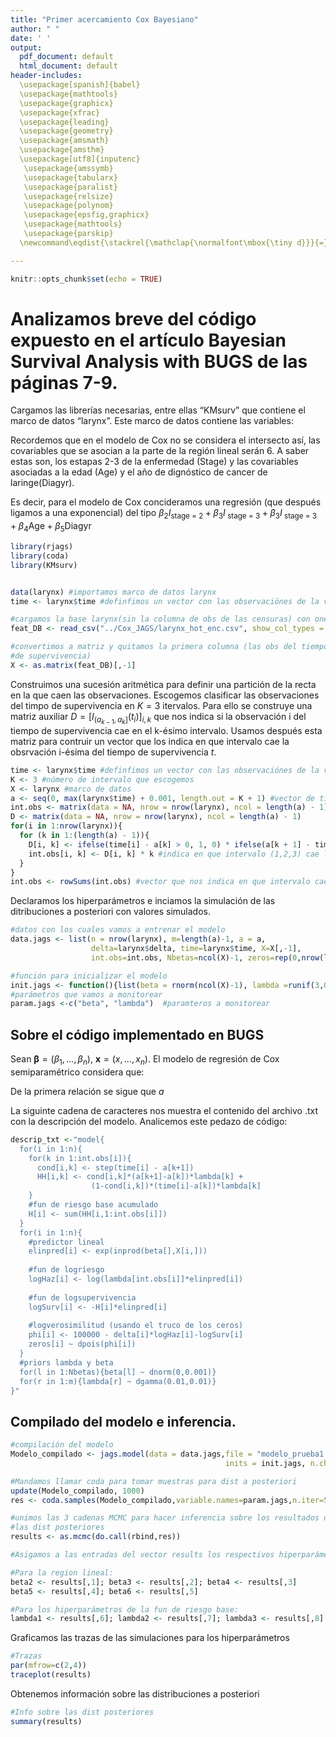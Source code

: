 ```yaml
---
title: "Primer acercamiento Cox Bayesiano"
author: " "
date: ' '
output:
  pdf_document: default
  html_document: default
header-includes: 
  \usepackage[spanish]{babel} 
  \usepackage{mathtools} 
  \usepackage{graphicx} 
  \usepackage{xfrac} 
  \usepackage{leading} 
  \usepackage{geometry}
  \usepackage{amsmath} 
  \usepackage{amsthm}
  \usepackage[utf8]{inputenc}
   \usepackage{amssymb} 
   \usepackage{tabularx} 
   \usepackage{paralist} 
   \usepackage{relsize} 
   \usepackage{polynom} 
   \usepackage{epsfig,graphicx} 
   \usepackage{mathtools} 
   \usepackage{parskip} 
  \newcommand\eqdist{\stackrel{\mathclap{\normalfont\mbox{\tiny d}}}{=}}

---
```


```r
knitr::opts_chunk$set(echo = TRUE)
```
# Analizamos breve del código expuesto en el artículo **Bayesian Survival Analysis with BUGS** de las páginas 7-9.

Cargamos las librerías necesarias, entre ellas "KMsurv" que contiene el marco de datos "larynx". Este marco de datos contiene las variables: 

\begin{itemize}
\item Stage (categórica de 4 niveles, 1-4)
\\
\item Age (de tipo entero)
\\
\item Time (continua)
\\
\item Diagyr (de tipo entero)
\\
\item Delta(binaria, 0-1. Nos indica si hay censura/falla, la censura es 1)
\end{itemize}

Recordemos que en el modelo de Cox no se considera el intersecto así, las covariables que se asocian a la parte de la región lineal serán 6. A saber estas son, los estapas 2-3 de la enfermedad (Stage) y  las covariables asociadas a la edad (Age) y 
el año de dignóstico de cancer de laringe(Diagyr).

Es decir, para el modelo de Cox concideramos una regresión (que después ligamos a una exponencial) del tipo $\beta_2 I_{ \text{stage = 2}} + \beta_3 I_{\text{ stage = 3}} + \beta_3 I_{ \text{ stage = 3}} + \beta_4 \text{Age} + \beta_5 \text{Diagyr}$

```r
library(rjags)
library(coda)
library(KMsurv)


data(larynx) #importamos marco de datos larynx 
time <- larynx$time #definfimos un vector con las observaciónes de la variable "time"

#cargamos la base larynx(sin la columna de obs de las censuras) con one-hot-enconding 
feat_DB <- read_csv("../Cox_JAGS/larynx_hot_enc.csv", show_col_types = FALSE)

#convertimos a matriz y quitamos la primera columna (las obs del tiempo
#de supervivencia)
X <- as.matrix(feat_DB)[,-1]
```

Construimos una sucesión aritmética para definir una partición de la recta en la que caen las observaciones. Escogemos clasificar las observaciones del timpo de supervivencia en $K=3$ itervalos. Para ello se construye una matriz auxiliar $D=\left [ I_{(a_{k-1},a_k ]}(t_i) \right]_{i,k}$ que nos indica si la 
observación i del tiempo de supervivencia cae en el k-ésimo intervalo. Usamos después esta matriz para contruir un vector que los indica en que intervalo cae la obsrvación i-ésima del tiempo de supervivencia $t$.

\bigskip 

```r
time <- larynx$time #definfimos un vector con las observaciónes de la variable "time"
K <- 3 #número de intervalo que escogemos 
X <- larynx #marco de datos 
a <- seq(0, max(larynx$time) + 0.001, length.out = K + 1) #vector de tiempos de censura 
int.obs <- matrix(data = NA, nrow = nrow(larynx), ncol = length(a) - 1)
D <- matrix(data = NA, nrow = nrow(larynx), ncol = length(a) - 1) 
for(i in 1:nrow(larynx)){
  for (k in 1:(length(a) - 1)){
    D[i, k] <- ifelse(time[i] - a[k] > 0, 1, 0) * ifelse(a[k + 1] - time[i] > 0, 1, 0)#indicadora del intervalo
    int.obs[i, k] <- D[i, k] * k #indica en que intervalo (1,2,3) cae la observación. 
  }
}
int.obs <- rowSums(int.obs) #vector que nos indica en que intervalo cae cada observación
```

Declaramos los hiperparámetros e inciamos la simulación de las ditribuciones a posteriori con valores simulados.

```r
#datos con los cuales vamos a entrenar el modelo
data.jags <- list(n = nrow(larynx), m=length(a)-1, a = a, 
                  delta=larynx$delta, time=larynx$time, X=X[,-1], 
                  int.obs=int.obs, Nbetas=ncol(X)-1, zeros=rep(0,nrow(larynx)))

#función para inicializar el modelo 
init.jags <- function(){list(beta = rnorm(ncol(X)-1), lambda =runif(3,0.1))}
#parámetros que vamos a monitorear   
param.jags <-c("beta", "lambda")  #paramteros a monitorear
```
## Sobre el código implementado en BUGS  

Sean $\pmb{\beta} = (\beta_1, \ldots, \beta_n), \ \pmb{x} = (x, \ldots, x_n)$. El modelo de regresión de Cox semiparamétrico considera que:

\begin{itemize}
\item $h(t_i|\theta) = \displaystyle (\sum^{K}_{m=1} \lambda_m I_{(a_{m-1},a_m ]}(t_i)) \ e^{\pmb{\beta}^T\pmb{x}}$
\\
\item $L(\theta|\pmb{x}) = \displaystyle \prod_{m}  h(t_i|\theta)^{\delta_m} \ S(t_i |\theta)$
\end{itemize}

De la primera relación se sigue que $a$

La siguinte cadena de caracteres nos muestra el contenido del archivo .txt con la descripción del modelo. Analicemos este pedazo de código:

\medskip

```r
descrip_txt <-"model{
  for(i in 1:n){
    for(k in 1:int.obs[i]){
      cond[i,k] <- step(time[i] - a[k+1])
      HH[i,k] <- cond[i,k]*(a[k+1]-a[k])*lambda[k] + 
                  (1-cond[i,k])*(time[i]-a[k])*lambda[k]
    }
    #fun de riesgo base acumulado
    H[i] <- sum(HH[i,1:int.obs[i]])
  }
  for(i in 1:n){
    #predictor lineal
    elinpred[i] <- exp(inprod(beta[],X[i,]))
    
    #fun de logriesgo
    logHaz[i] <- log(lambda[int.obs[i]]*elinpred[i])
    
    #fun de logsupervivencia
    logSurv[i] <- -H[i]*elinpred[i]
  
    #logverosimilitud (usando el truco de los ceros)
    phi[i] <- 100000 - delta[i]*logHaz[i]-logSurv[i]
    zeros[i] ~ dpois(phi[i])  
  }
  #priors lambda y beta 
  for(l in 1:Nbetas){beta[l] ~ dnorm(0,0.001)}
  for(r in 1:m){lambda[r] ~ dgamma(0.01,0.01)}
}"
```

## Compilado del modelo e inferencia. 

```r
#compilación del modelo 
Modelo_compilado <- jags.model(data = data.jags,file = "modelo_prueba1.txt", 
                                                inits = init.jags, n.chains = 3)
```

```r
#Mandamos llamar coda para tomar muestras para dist a posteriori 
update(Modelo_compilado, 1000)
res <- coda.samples(Modelo_compilado,variable.names=param.jags,n.iter=50000, n.thin=10)
```

```r
#unimos las 3 cadenas MCMC para hacer inferencia sobre los resultados de la simulación de 
#las dist posteriores 
results <- as.mcmc(do.call(rbind,res))
```

```r
#Asigamos a las entradas del vector results los respectivos hiperparámetros 

#Para la region lineal:
beta2 <- results[,1]; beta3 <- results[,2]; beta4 <- results[,3]
beta5 <- results[,4]; beta6 <- results[,5]

#Para los hiperparámetros de la fun de riesgo base:
lambda1 <- results[,6]; lambda2 <- results[,7]; lambda3 <- results[,8]
```

Graficamos las trazas de las simulaciones para los hiperparámetros

```r
#Trazas 
par(mfrow=c(2,4))
traceplot(results)
```

Obtenemos información sobre las distribuciones a posteriori 

```r
#Info sobre las dist posteriores
summary(results)
```

